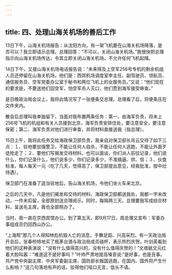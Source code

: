 ```yaml
---
---
---
```

title: 四、处理山海关机场的善后工作
---




13日下午，山海关机场报告：从沈阳方向，有一架飞机要在山海关机场降落，是否可以？我立即请示总理。总理回答：“不可以，关闭山海关机场。”我很快把总理指示向山海关机场传达，令其立即关闭山海关机场，不允许任何飞机起降。

14日下午，又接山海关机场电话报告说：“未来得及上空军256号专机的剩余机组人员还停留在山海关机场，他们是：西郊机场调度室李主任、副驾驶员、领航员、通信报务员、空军党委办公室于秘书和两位飞机上的女服务员。”又说：“他们现在的要求是，不要送他们回空军，怕空军杀人灭口，他们愿到海军接受审查。”

是日晚政治局会议上，我将此情况写了一张便条交总理。总理看了后，将便条压在文件夹内。

散会后总理叫我单独留下，当面对我布置两条任务：第一、由海军负责，将未上256号飞机的机组和有关人员接到北京，海军负责安排住处，要注意安全，要注意保密；第二、海军负责对他们进行审查，并将材料直接送我（指总理）。

15日上午，我将此任务交给海政保卫部负责，我亲自对保卫部长肖云交待了如下三点：１、驻地要加强警卫，不能让任何人自杀，不能让任何人逃跑，不能让外面歹徒抢走了；２、要他们写揭发交待材料，也可以面谈，你们派人前往记录，他们说什么，你们记录什么，他们说多少，你们记录多少，不准搞逼、供、信；３、伙食标准，每人每天一元（吃了几天，觉得高了，保卫部提出意见，经我批准，按中灶待遇）。

保卫部门在准备了适当驻地后，告山海关机场，令他们坐火车来北京。

之后的几天中，凡是他们揭发和交待的材料，海政保卫部都送我处，我都一字未改动，一件未扣留，全部原封送总理阅示。同时，每隔两三天，总理要我写成综合材料，呈送毛主席，我也全部照办了。

当时，我一直在京西宾馆办公。到了第五天，即9月17日，周总理又宣布：军委办事组成员仍回西山办公。

“上海帮”那几个人得知林彪机毁人亡的消息，手舞足蹈、兴高采烈。有一天政治局开会后，张春桥特地买了瓶茅台酒与政治局成员碰杯，表示热烈庆贺。叶剑英看到他们的这种表演说：“没有什么值得高兴的，没有什么值得庆贺的！”文痞姚文元红着大脸叫嚣：“难道这不是好事吗？”叶帅严肃地提高嗓音说:“是好事，也是丑事。共产党中央副主席、中央军委副主席、国防部长叛国逃跑，在国内、国外将产生什么影响？”这几句落地有声的话，驳得他们哑口无言，低头不语。